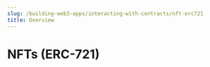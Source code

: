 ---
slug: /building-web3-apps/interacting-with-contracts/nft-erc721
title: Overview
---

# NFTs (ERC-721)
